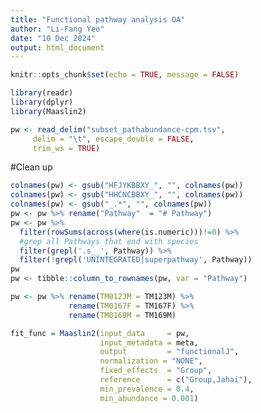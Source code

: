 ---
title: "Functional pathway analysis OA"
author: "Li-Fang Yeo"
date: "10 Dec 2024"
output: html_document
---

```{r setup, include=FALSE}
knitr::opts_chunk$set(echo = TRUE, message = FALSE)
```
```{r}
library(readr)
library(dplyr)
library(Maaslin2)
```
```{r}
pw <- read_delim("subset_pathabundance-cpm.tsv", 
     delim = "\t", escape_double = FALSE, 
     trim_ws = TRUE)
```
#Clean up
```{r}
colnames(pw) <- gsub("HFJYKBBXY_", "", colnames(pw))
colnames(pw) <- gsub("HHCNCBBXY_", "", colnames(pw))
colnames(pw) <- gsub("_.*", "", colnames(pw))
pw <- pw %>% rename("Pathway"  = "# Pathway")
pw <- pw %>% 
  filter(rowSums(across(where(is.numeric)))!=0) %>%
  #grep all Pathways that end with species
  filter(grepl('.s__', Pathway)) %>%
  filter(!grepl('UNINTEGRATED|superpathway', Pathway))
pw
pw <- tibble::column_to_rownames(pw, var = "Pathway")  

pw <- pw %>% rename(TM0123M = TM123M) %>%
             rename(TM0167F = TM167F) %>%
             rename(TM0169M = TM169M)
```
```{r, echo=FALSE, message=FALSE}
fit_func = Maaslin2(input_data     = pw, 
                    input_metadata = meta, 
                    output         = "functionalJ", 
                    normalization = "NONE",
                    fixed_effects  = "Group",
                    reference      = c("Group,Jahai"),
                    min_prevalence = 0.4,
                    min_abundance = 0.001)
```





